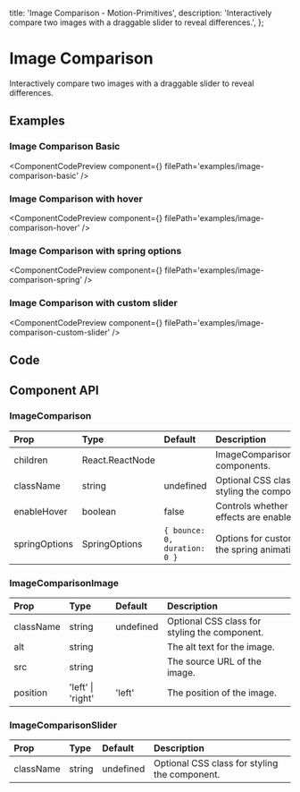   title: 'Image Comparison - Motion-Primitives',
  description:
    'Interactively compare two images with a draggable slider to reveal differences.',
};


# Image Comparison

Interactively compare two images with a draggable slider to reveal differences.

## Examples

### Image Comparison Basic

<ComponentCodePreview
  component={<ImageComparisonBasic />}
  filePath='examples/image-comparison-basic'
/>

### Image Comparison with hover

<ComponentCodePreview
  component={<ImageComparisonHover />}
  filePath='examples/image-comparison-hover'
/>

### Image Comparison with spring options

<ComponentCodePreview
  component={<ImageComparisonSpring />}
  filePath='examples/image-comparison-spring'
/>

### Image Comparison with custom slider

<ComponentCodePreview
  component={<ImageComparisonCustomSlider />}
  filePath='examples/image-comparison-custom-slider'
/>

## Code

<CodeBlock filePath='components/core/image-comparison.tsx' />

## Component API

### ImageComparison

| Prop          | Type            | Default                      | Description                                   |
| :------------ | :-------------- | :--------------------------- | :-------------------------------------------- |
| children      | React.ReactNode |                              | ImageComparisonImage components.                 |
| className     | string          | undefined                    | Optional CSS class for styling the component. |
| enableHover   | boolean         | false                        | Controls whether hover effects are enabled.   |
| springOptions | SpringOptions   | `{ bounce: 0, duration: 0 }` | Options for customizing the spring animation. |

###	 ImageComparisonImage

| Prop          | Type            | Default                      | Description                                   |
| :------------ | :-------------- | :--------------------------- | :-------------------------------------------- |
| className     | string          | undefined                    | Optional CSS class for styling the component. |
| alt           | string          |                              | The alt text for the image.                   |
| src           | string          |                              | The source URL of the image.                   |
| position      | 'left' \| 'right' | 'left'                       | The position of the image.                     |

### ImageComparisonSlider

| Prop          | Type            | Default                      | Description                                   |
| :------------ | :-------------- | :--------------------------- | :-------------------------------------------- |
| className     | string          | undefined                    | Optional CSS class for styling the component. |

